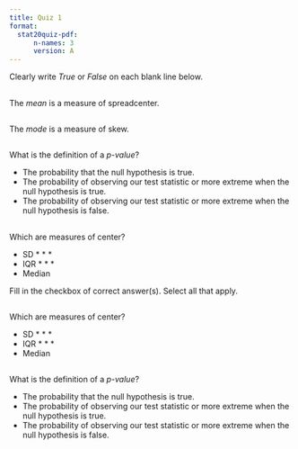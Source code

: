 ```yaml
---
title: Quiz 1
format:
  stat20quiz-pdf:
      n-names: 3
      version: A
---
```


:::{.directionsbox}
Clearly write *True* or *False* on each blank line below.
:::

## {.tf}

The *mean* is a measure of [spread]{.vA .vB}[center]{.vC .vD}.

## {.tf}

The *mode* is a measure of skew.

\vspace{3mm}


##

What is the definition of a *p-value*?

- The probability that the null hypothesis is true.
- The probability of observing our test statistic or more extreme when the null hypothesis is true.
- The probability of observing our test statistic or more extreme when the null hypothesis is false.


##

Which are measures of center?

- SD
* * *
- IQR
* * *
- Median

:::{.directionsbox}
Fill in the checkbox of correct answer(s). Select all that apply.
:::
## {.select-all}


Which are measures of center?

- SD
* * *
- IQR
* * *
- Median

##

What is the definition of a *p-value*?

- The probability that the null hypothesis is true.
- The probability of observing our test statistic or more extreme when the null hypothesis is true.
- The probability of observing our test statistic or more extreme when the null hypothesis is false.
